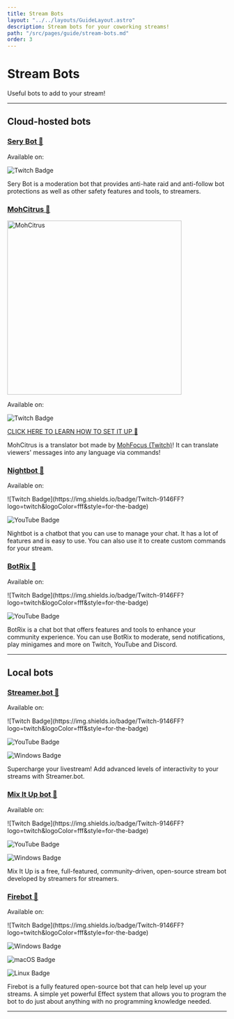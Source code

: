 ```yaml
---
title: Stream Bots
layout: "../../layouts/GuideLayout.astro"
description: Stream bots for your coworking streams!
path: "/src/pages/guide/stream-bots.md"
order: 3
---
```


# Stream Bots

Useful bots to add to your stream! 

---

## Cloud-hosted bots

### [Sery Bot 🔗](https://serycodes.carrd.co/)

<div class="flex md:flex-row flex-col gap-2">

Available on:

![Twitch Badge](https://img.shields.io/badge/Twitch-9146FF?logo=twitch&logoColor=fff&style=for-the-badge)
</div>

Sery Bot is a moderation bot that provides anti-hate raid and anti-follow bot protections as well as other safety features and tools, to streamers.

### [MohCitrus 🔗](https://www.twitch.tv/MohCitrus/about)

<Image src={Demo} alt="MohCitrus" width="400" loading="lazy" />

<div class="flex md:flex-row flex-col gap-2">

Available on:

![Twitch Badge](https://img.shields.io/badge/Twitch-9146FF?logo=twitch&logoColor=fff&style=for-the-badge)
</div>

[CLICK HERE TO LEARN HOW TO SET IT UP 🔗](/tutorials/translation-bot)

MohCitrus is a translator bot made by [MohFocus (Twitch)](https://twitch.tv/MohFocus)! It can translate viewers' messages into any language via commands! 

### [Nightbot 🔗](https://nightbot.tv/)

<div class="flex md:flex-row flex-col gap-2">

Available on:

<div class="flex flex-wrap flex-row gap-2">
![Twitch Badge](https://img.shields.io/badge/Twitch-9146FF?logo=twitch&logoColor=fff&style=for-the-badge)

![YouTube Badge](https://img.shields.io/badge/YouTube-F00?logo=youtube&logoColor=fff&style=for-the-badge)
</div>
</div>

Nightbot is a chatbot that you can use to manage your chat. It has a lot of features and is easy to use. You can also use it to create custom commands for your stream.

### [BotRix 🔗](https://botrix.live/)

<div class="flex md:flex-row flex-col gap-2">

Available on:

<div class="flex flex-wrap flex-row gap-2">
![Twitch Badge](https://img.shields.io/badge/Twitch-9146FF?logo=twitch&logoColor=fff&style=for-the-badge)

![YouTube Badge](https://img.shields.io/badge/YouTube-F00?logo=youtube&logoColor=fff&style=for-the-badge)
</div>
</div>

BotRix is a chat bot that offers features and tools to enhance your community experience. You can use BotRix to moderate, send notifications, play minigames and more on Twitch, YouTube and Discord.

---

## Local bots

### [Streamer.bot 🔗](https://streamer.bot/)

<div class="flex md:flex-row flex-col gap-2">

Available on:

<div class="flex flex-wrap flex-row gap-2">
![Twitch Badge](https://img.shields.io/badge/Twitch-9146FF?logo=twitch&logoColor=fff&style=for-the-badge)

![YouTube Badge](https://img.shields.io/badge/YouTube-F00?logo=youtube&logoColor=fff&style=for-the-badge)

![Windows Badge](https://img.shields.io/badge/Windows-0078D4?logo=windows&logoColor=fff&style=for-the-badge)
</div>
</div>

Supercharge your livestream! Add advanced levels of interactivity to your streams with Streamer.bot.

### [Mix It Up bot 🔗](https://mixitupapp.com/)

<div class="flex md:flex-row flex-col gap-2">

Available on:

<div class="flex flex-wrap flex-row gap-2">
![Twitch Badge](https://img.shields.io/badge/Twitch-9146FF?logo=twitch&logoColor=fff&style=for-the-badge)

![YouTube Badge](https://img.shields.io/badge/YouTube-F00?logo=youtube&logoColor=fff&style=for-the-badge)

![Windows Badge](https://img.shields.io/badge/Windows-0078D4?logo=windows&logoColor=fff&style=for-the-badge)
</div>
</div>

Mix It Up is a free, full-featured, community-driven, open-source stream bot developed by streamers for streamers.

### [Firebot 🔗](https://firebot.app/)

<div class="flex md:flex-row flex-col gap-2">

Available on:

<div class="flex flex-wrap flex-row gap-2">
![Twitch Badge](https://img.shields.io/badge/Twitch-9146FF?logo=twitch&logoColor=fff&style=for-the-badge)

![Windows Badge](https://img.shields.io/badge/Windows-0078D4?logo=windows&logoColor=fff&style=for-the-badge)

![macOS Badge](https://img.shields.io/badge/macOS-000?logo=macos&logoColor=fff&style=for-the-badge)

![Linux Badge](https://img.shields.io/badge/Linux-FCC624?logo=linux&logoColor=000&style=for-the-badge)
</div>
</div>

Firebot is a fully featured open-source bot that can help level up your streams. A simple yet powerful Effect system that allows you to program the bot to do just about anything with no programming knowledge needed.

---